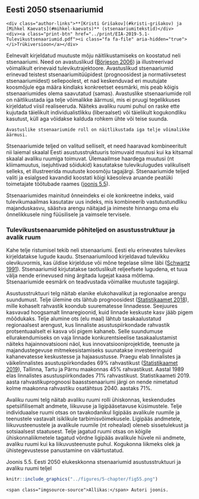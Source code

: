 ## Eesti 2050 stsenaariumid {-.chapter_section .chapter5_section }

```block
<div class="author-links">**[Kristi Grišakov](#kristi-grišakov) ja [Mihkel Kaevats](#mihkel-kaevats)** (stsenaariumitekstid)</div>
<div><a class="print-btn" href="../print/EIA-2019-5.1-Tulevikustsenaariumid.pdf"><i class="fa fa-file" aria-hidden="true"></i>Trükiversioon</a></div>
```

Eelnevalt kirjeldatud muutuste mõju näitlikustamiseks on koostatud neli stsenaariumi. Need on avastuslikud ([Börjeson 2006](#Börjeson2006)) ja illustreerivad võimalikult erinevaid tulevikutrajektoore. Avastuslikud stsenaariumid erinevad teistest stsenaariumitüüpidest (prognoosidest ja normatiivsetest stsenaariumidest) sellepoolest, et nad keskenduvad eri muutujate koosmõjule ega määra kindlaks konkreetset eesmärki, mis peab kõigis stsenaariumides olema saavutatud (samas). Avastuslike stsenaariumide roll on näitlikustada iga telje võimalikke äärmusi, mis ei pruugi tegelikkuses kirjeldatud viisil realiseeruda. Näiteks avaliku ruumi puhul on raske ette kujutada täielikult individualistlikku (liberaalset) või täielikult kogukondliku kasutust, küll aga võidakse kalduda rohkem ühte või teise suunda.

```block
Avastuslike stsenaariumide roll on näitlikustada iga telje võimalikke äärmusi.
```
Stsenaariumide teljed on valitud selliselt, et need haaravad kombineeritult nii laiemal skaalal Eesti asustusstruktuuris toimuvaid muutusi kui ka kitsamal skaalal avaliku ruumiga toimuvat. Ülemaailmse haardega muutusi (nt kliimamuutus, isejuhtivad sõidukid) kasutatakse tulevikulugudes valikuliselt selleks, et illustreerida muutuste koosmõju tagajärgi. Stsenaariumide teljed valiti ja esialgsed kavandid koostati kõigi käesoleva aruande peatüki toimetajate töötubade raames ([joonis 5.5](#figure55)). 

Stsenaariumides mainitud õnneindeks ei ole konkreetne indeks, vaid tulevikumaailmas kasutatav uus indeks, mis kombineerib vastutustundliku majanduskasvu, säästva arengu näitajad ja inimeste hinnangu oma elu õnnelikkusele ning füüsilisele ja vaimsele tervisele.

### Tulevikustsenaarumide põhiteljed on asustusstruktuur ja avalik ruum {-.chapter5_section }

Kahe telje ristumisel tekib neli stsenaariumi. Eesti elu erinevates tulevikes kirjeldatakse lugude kaudu. Stsenaariumilood kirjeldavad tulevikku olevikuvormis, kas üldise kirjelduse või mõne tegelase silme läbi ([Schwartz 1991](#Schwartz1991)). Stsenaariumid kirjutatakse taotluslikult reljeefsete lugudena, et tuua välja nende erinevused ning ärgitada lugejat kaasa mõtlema. Stsenaariumide eesmärk on teadvustada võimalike muutuste tagajärgi.

Asustusstruktuuri telg näitab elanike elukohavalikut ja regionaalse arengu suundumust. Telje ülemine ots lähtub prognoosidest ([Statistikaamet 2018](#Statistikaamet2018a)), mille kohaselt rahvastik koondub suurematesse linnadesse. Seejuures kasvavad hoogsamalt linnaregioonid, kuid linnade keskuste kasv jääb pigem mõõdukaks. Telje alumine ots (elu maal) lähtub tasakaalustatud regionaalsest arengust, kus linnaliste asustuspiirkondade rahvastik protsentuaalselt ei kasva või pigem kahaneb. Selle suundumuse ellurakendumiseks on vaja linnade konkurentsieelise tasakaalustamist näiteks hajainnovatsiooni näol, kus innovatsiooniprojektide, teenuste ja majandustegevuse mitmekesistamiseks suunatakse investeeringuid kahanevatesse keskustesse ja hajaasustusse. Praegu elab linnalistes ja väikelinnalistes asustuspiirkondades 69% rahvastikust ([Statistikaamet 2019](#Statistikaamet2019)), Tallinna, Tartu ja Pärnu maakonnas 45% rahvastikust. Aastal 1989 elas linnalistes asustuspiirkondades 71% rahvastikust. Statistikaameti 2019. aasta rahvastikuprognoosi baasstsenaariumi järgi on nende nimetatud kolme maakonna rahvastiku osatähtsus 2040. aastaks 71%.

Avaliku ruumi telg näitab avaliku ruumi rolli ühiskonnas, keskendudes spetsiifilisemalt andmete, liikuvuse ja ligipääsetavuse küsimustele. Telje individuaalse ruumi otsas on tavakodanikul ligipääs avalikule ruumile ja teenustele vastavalt isiklikule tarbimisvõimekusele. Ligipääs andmetele, liikuvusteenustele ja avalikule ruumile (nt rohealad) oleneb sissetulekust ja sotsiaalsest staatusest. Telje jagatud ruumi otsas on kõigile ühiskonnaliikmetele tagatud võrdne ligipääs avalikule hüvele nii andmete, avaliku ruumi kui ka liikuvusteenuste puhul. Kogukonna liikmeks olek ja ühistegevustesse panustamine on väärtustatud.

<p class="caption" id="figure55"><span class="figure-number">Joonis 5.5.</span> Eesti 2050 elukeskkonna stsenaariumid asustusstruktuuri ja avaliku ruumi teljel</p>

```r

knitr::include_graphics("../figures/5-chapter/fig55.png")

```

``` block
<span class="imgsource-source">Allikas:</span> Autori joonis.
```
